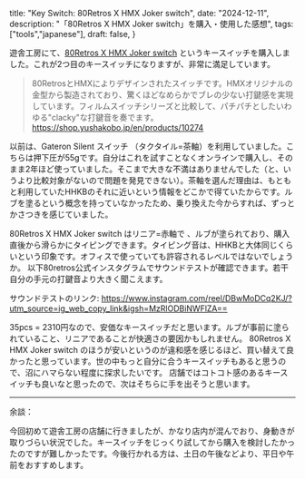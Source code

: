   title: "Key Switch: 80Retros X HMX Joker switch",
  date: "2024-12-11",
  description: "「80Retros X HMX Joker switch」を購入・使用した感想",
  tags: ["tools","japanese"],
  draft: false,
}


遊舎工房にて、[80Retros X HMX Joker switch](https://shop.yushakobo.jp/en/products/10274) というキースイッチを購入しました。これが2つ目のキースイッチになりますが、非常に満足しています。

> 80RetrosとHMXによりデザインされたスイッチです。HMXオリジナルの金型から製造されており、驚くほどなめらかでブレの少ない打鍵感を実現しています。フィルムスイッチシリーズと比較して、パチパチとしたいわゆる"clacky"な打鍵音を奏でます。https://shop.yushakobo.jp/en/products/10274

以前は、Gateron Silent スイッチ （タクタイル=茶軸）を利用していました。こちらは押下圧が55gです。自分はこれを試すことなくオンラインで購入し、そのまま2年ほど使っていました。そこまで大きな不満はありませんでした（と、いうより比較対象がないので問題を発見できない）。茶軸を選んだ理由は、もともと利用していたHHKBのそれに近いという情報をどこかで得ていたからです。ルブを塗るという概念を持っていなかったため、乗り換えた今からすれば、ずっとかさつきを感じていました。

80Retros X HMX Joker switch はリニア=赤軸で 、ルブが塗られており、購入直後から滑らかにタイピングできます。タイピング音は、HHKBと大体同じくらいという印象です。オフィスで使っていても許容されるレベルではないでしょうか。
以下80retros公式インスタグラムでサウンドテストが確認できます。若干自分の手元の打鍵音より大きく聞こえます。

サウンドテストのリンク: https://www.instagram.com/reel/DBwMoDCq2KJ/?utm_source=ig_web_copy_link&igsh=MzRlODBiNWFlZA==

35pcs = 2310円なので、安価なキースイッチだと思います。ルブが事前に塗られていること、リニアであることが快適さの要因かもしれません。
80Retros X HMX Joker switch のほうが安いというのが違和感を感じるほど、買い替えて良かったと思っています。世の中もっと自分に合うキースイッチもあると思うので、沼にハマらない程度に探求したいです。
店舗ではコトコト感のあるキースイッチも良いなと思ったので、次はそちらに手を出そうと思います。

---

余談：

今回初めて遊舎工房の店舗に行きましたが、かなり店内が混んでおり、身動きが取りづらい状況でした。キースイッチをじっくり試してから購入を検討したかったのですが難しかったです。今後行かれる方は、土日の午後などより、平日や午前をおすすめします。
